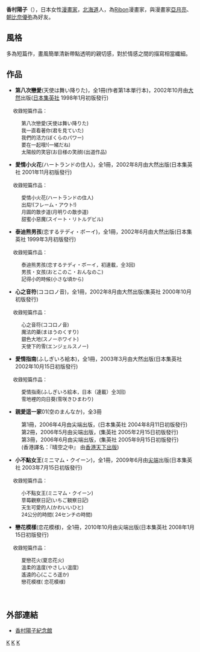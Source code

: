 {{Japanese|japanese=香村 陽子|kana=かむら ようこ|romaji=Kamura Yooko}}
'''香村陽子'''（{{bd|1973年|1月16日}}），日本女性[[漫畫家|漫畫家]]，[[北海道|北海道]]人，為[[Ribon|Ribon]]漫畫家，與漫畫家[[亞月亮|亞月亮]]、[[朝比奈優弥|朝比奈優弥]]為好友。

==風格==
多為短篇作，畫風簡單清新帶點透明的親切感，對於情感之間的描寫相當纖細。

==作品==

* '''第八次戀愛'''(天使は舞い降りた)，全1冊(作者第1本單行本)，2002年10月由[[大然|大然]]出版([[日本|日本]][[集英社|集英社]] 1998年1月初版發行)
　 <font size=2>收錄短篇作品：
: 第八次戀愛(天使は舞い降りた)
: 我一直看著你(君を見ていた)
: 我們的活力(ぼくらのパワー)
: 要在一起哦!(一緒だね)
: 太陽般的笑容(お日様の笑顔)(出道作品)</font>

* '''愛情小火花'''(ハートランドの住人)，全1冊，2002年8月由大然出版(日本集英社 2001年11月初版發行)
　 <font size=2>收錄短篇作品：
: 愛情小火花(ハートランドの住人)
: 出局!(フレーム・アウト!)
: 月圓的散步道(月明りの散歩道)
: 甜蜜小惡魔(スイート・リトルデビル)</font>

* '''泰迪熊男孩'''(恋するテディ・ボーイ)，全1冊，2002年6月由大然出版(日本集英社  1999年3月初版發行) 
　 <font size=2>收錄短篇作品：
: 泰迪熊男孩(恋するテディ・ボーイ，初連載，全3回)
: 男孩・女孩(おとこのこ・おんなのこ)
: 記得小的時候(小さな頃から)</font>

* '''心之音符'''(ココロノ音)，全1冊，2002年8月由大然出版(集英社 2000年10月初版發行) 
　 <font size=2>收錄短篇作品：
: 心之音符(ココロノ音)
: 魔法的藥(まほうのくすり)
: 銀色大地(スノーホワイト)
: 天使下的雪(エンジェルスノー)</font>

* '''愛情指南'''(ふしぎいろ絵本)，全1冊，2003年3月由大然出版(日本集英社 2002年10月15日初版發行)
　 <font size=2>收錄短篇作品：
: 愛情指南(ふしぎいろ絵本，日本（連載）全3回)
: 雪地裡的向日葵(雪咲きひまわり)</font> 


* '''親愛這一家'''01(空のまんなか)，全3冊　
:第1冊，2006年4月由尖端出版，(日本集英社  2004年8月11日初版發行)　
:第2冊，2006年5月由尖端出版，(集英社 2005年2月15日初版發行)　
:第3冊，2006年6月由尖端出版，(集英社 2005年9月15日初版發行)　　
:(香港譯名：『晴空之中』 由[[香港|香港]][[天下出版|天下出版]]) 

* '''小不點女王'''(ミニマム・クイーン)，全1冊，2009年6月由[[尖端|尖端]]出版(日本集英社 2003年7月15日初版發行)
　 <font size=2>收錄短篇作品：
: 小不點女王(ミニマム・クイーン)
: 草莓觀察日記(いちご観察日記)
: 天生可愛的人(かわいいひと)
: 24公分的時間( 24センチの時間)</font>

* '''戀花模樣'''(恋花模様)，全1冊，2010年10月由尖端出版(日本集英社 2008年1月15日初版發行)
　 <font size=2>收錄短篇作品：
: 夏戀花火(夏恋花火)
: 溫柔的溫度(やさしい温度)
: 遙遠的心(こころ遥か)
: 戀花模樣( 恋花模様)</font>


　　

==外部連結==
* [https://web.archive.org/web/20100512181453/http://www.geocities.jp/kamurayouko/ 香村陽子紀念館]

[[Category:日本漫画家|K]]
[[Category:北海道出身人物|K]]
[[Category:少女漫畫家|K]]
